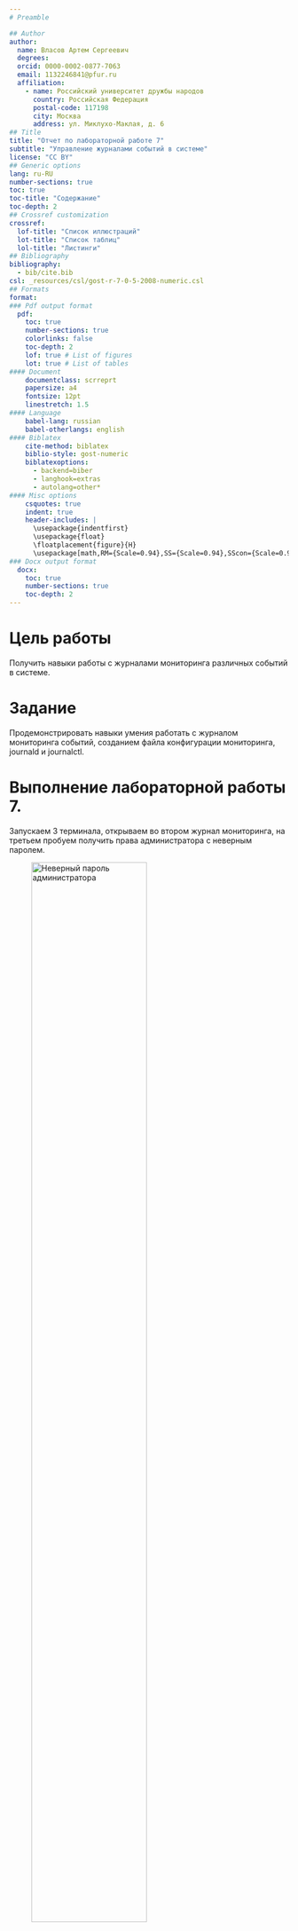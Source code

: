 ```yaml
---
# Preamble

## Author
author:
  name: Власов Артем Сергеевич
  degrees: 
  orcid: 0000-0002-0877-7063
  email: 1132246841@pfur.ru
  affiliation:
    - name: Российский университет дружбы народов
      country: Российская Федерация
      postal-code: 117198
      city: Москва
      address: ул. Миклухо-Маклая, д. 6
## Title
title: "Отчет по лабораторной работе 7"
subtitle: "Управление журналами событий в системе"
license: "CC BY"
## Generic options
lang: ru-RU
number-sections: true
toc: true
toc-title: "Содержание"
toc-depth: 2
## Crossref customization
crossref:
  lof-title: "Список иллюстраций"
  lot-title: "Список таблиц"
  lol-title: "Листинги"
## Bibliography
bibliography:
  - bib/cite.bib
csl: _resources/csl/gost-r-7-0-5-2008-numeric.csl
## Formats
format:
### Pdf output format
  pdf:
    toc: true
    number-sections: true
    colorlinks: false
    toc-depth: 2
    lof: true # List of figures
    lot: true # List of tables
#### Document
    documentclass: scrreprt
    papersize: a4
    fontsize: 12pt
    linestretch: 1.5
#### Language
    babel-lang: russian
    babel-otherlangs: english
#### Biblatex
    cite-method: biblatex
    biblio-style: gost-numeric
    biblatexoptions:
      - backend=biber
      - langhook=extras
      - autolang=other*
#### Misc options
    csquotes: true
    indent: true
    header-includes: |
      \usepackage{indentfirst}
      \usepackage{float}
      \floatplacement{figure}{H}
      \usepackage[math,RM={Scale=0.94},SS={Scale=0.94},SScon={Scale=0.94},TT={Scale=MatchLowercase,FakeStretch=0.9},DefaultFeatures={Ligatures=Common}]{plex-otf}
### Docx output format
  docx:
    toc: true
    number-sections: true
    toc-depth: 2
---
```


# Цель работы

Получить навыки работы с журналами мониторинга различных событий в системе.

# Задание

Продемонстрировать навыки умения работать с журналом мониторинга событий, созданием файла конфигурации мониторинга, journald и journalctl.

# Выполнение лабораторной работы 7.

Запускаем 3 терминала, открываем во втором журнал мониторинга, на третьем пробуем получить права администратора с неверным паролем.

![Неверный пароль администратора](image/1.png){#fig:001 width=70%}

Выводим в журнал сообщение hello.

![Сообщение](image/2.png){#fig:002 width=70%}

Открываем 20 последних строчек журнала.

![20 строчек](image/3.png){#fig:003 width=70%}

Устанавливаем и запускаем httpd.

![httpd](image/4.png){#fig:004 width=70%}

Смотрим логи ошибок httpd.

![Логи ошибок](image/5.png){#fig:005 width=70%}

Заходим в файл конфигурации и дописываем строчку.

![Изменение файла конфигурации](image/6.png){#fig:006 width=70%}

Создаем новый файл конфигурации и заполняем его.

![Новый файл конфигурации](image/7.png){#fig:007 width=70%}

Перезапускаем серивисы и дописываем строчку в файл конфигурации debug.conf.

![debug](image/8.png){#fig:008 width=70%}

Затем отправляем сообщение в дрпугой дурнал мониторинга.

![Сообщение в журнале](image/9.png){#fig:009 width=70%}

Начинаем работу с journalctl. Смотрим журнал в реальном времени.

![Журнал в реальном времени](image/10.png){#fig:010 width=70%}

Затем смотрим строки связанные с UID 0.

![Журнал](image/11.png){#fig:011 width=70%}

Смотрим последние 20 строк журнала  и строки с ошибками.

![20 строк и ошибки](image/12.png){#fig:012 width=70%}

Смотрим все ошибки со вчерашенго дня.

![Ошибки с определенной даты](image/13.png){#fig:013 width=70%}

Просмотр детальной информации

![Детальная информация](image/14.png){#fig:014 width=70%}

Просмотр дополнительной информации о модуле sshd.

![sshd](image/15.png){#fig:015 width=70%}

Создаем каталог для хранения записей журнала, задаем ему права, принимаем изменения командой. Теперь журнал постоянный.

![Создание постоянного журнала](image/16.png){#fig:016 width=70%}


# Выводы

Мы научились работать с журналами мониторинга событий в системе.


# Список литературы{.unnumbered}

::: {#refs}
:::
